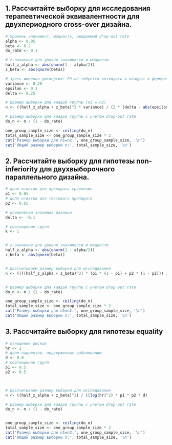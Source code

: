 
## 1. Рассчитайте выборку для исследования терапевтической эквивалентности для двухпериодного cross-over дизайна. 

```r

# Уровень значимост, мощность, ожидаемый drop-out rate
alpha <- 0.05
beta <- 0.2
do_rate <- 0.1

# z-значение для уровня значимости и мощности
half_z_alpha <- abs(qnorm(1 - alpha/2))
z_beta <- abs(qnorm(beta))

# здесь имеенно дисперсия! Её не тебуется возводить в квадрат в формуле.
variance <- 0.20
epsilon <- 0.1
delta <- 0.25

# размер выборки для каждой группы (n1 = n2) 
n <- ((half_z_alpha + z_beta)^2 * variance) / (2 * (delta - abs(epsilon))^2)

# размер выборки для каждой группы с учетом drop-out rate
do_n <- n / (1 - do_rate)

one_group_sample_size <- ceiling(do_n)
total_sample_size <- one_group_sample_size * 2
cat('Размер выборки для n1=n2:', one_group_sample_size, '\n')
cat('Общий размер выборки n:', total_sample_size, '\n')

```

## 2. Рассчитайте выборку для гипотезы non-inferiority для двухвыборочного параллельного дизайна. 

```r
# доля ответов для препарата сравнения
p1 <- 0.85
# доля ответов для тестового препарата
p2 <- 0.65

# клинически значимая разница
delta <- -0.1

# cоотношение групп
k <- 1


# z-значение для уровня значимости и мощности
half_z_alpha <- abs(qnorm(1 - alpha/2))
z_beta <- abs(qnorm(beta))


# рассчитываем размер выборки для исследования
n <- ((((half_z_alpha + z_beta)^2) * (p1 * (1 - p1) + p2 * (1 - p2))) / (p1 - p2 - delta)^2) * k


# размер выборки для каждой группы с учетом drop-out rate
do_n <- n / (1 - do_rate)

one_group_sample_size <- ceiling(do_n)
total_sample_size <- one_group_sample_size * 2
cat('Размер выборки для n1=n2:', one_group_sample_size, '\n')
cat('Общий размер выборки n:', total_sample_size, '\n')

```

## 3. Рассчитайте выборку для гипотезы equality

```r
# отношение рисков
hr <- 2
# доля пациентов, подверженных заболеванию
d <- 0.8
# соотношение групп
p1 <- 0.5
p2 <- 0.5



# рассчитываем размер выборки для исследования
n <- ((half_z_alpha + z_beta)^2) / ((log(hr)^2) * p1 * p2 * d)

# размер выборки для каждой группы с учетом drop-out rate
do_n <- n / (1 - do_rate)


one_group_sample_size <- ceiling(do_n)
total_sample_size <- one_group_sample_size * 2
cat('Размер выборки для n1=n2:', one_group_sample_size, '\n')
cat('Общий размер выборки n:', total_sample_size, '\n')
```

